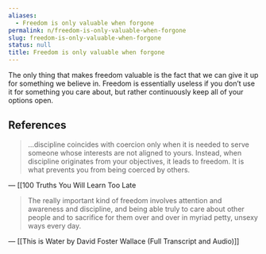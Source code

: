 ```yaml
---
aliases:
  - Freedom is only valuable when forgone
permalink: n/freedom-is-only-valuable-when-forgone
slug: freedom-is-only-valuable-when-forgone
status: null
title: Freedom is only valuable when forgone
---
```

The only thing that makes freedom valuable is the fact that we can give it up for something we believe in. Freedom is essentially useless if you don’t use it for something you care about, but rather continuously keep all of your options open.

## References

> …discipline coincides with coercion only when it is needed to serve someone whose interests are not aligned to yours. Instead, when discipline originates from your objectives, it leads to freedom. It is what prevents you from being coerced by others.

— [[100 Truths You Will Learn Too Late

> The really important kind of freedom involves attention and awareness and discipline, and being able truly to care about other people and to sacrifice for them over and over in myriad petty, unsexy ways every day.

— [[This is Water by David Foster Wallace (Full Transcript and Audio)]]
